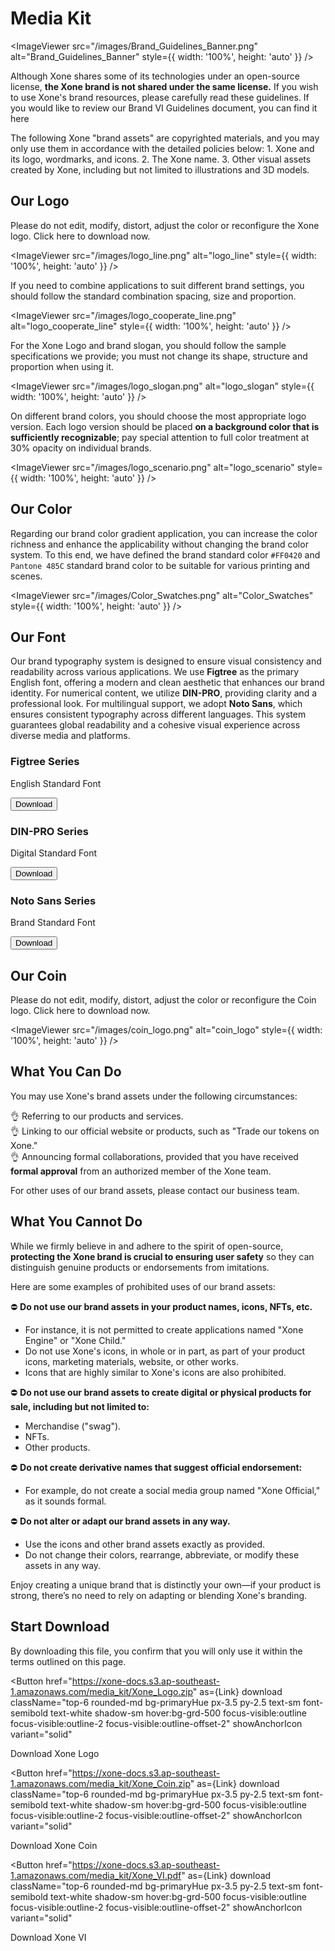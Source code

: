 
# Media Kit

<ImageViewer src="/images/Brand_Guidelines_Banner.png" alt="Brand_Guidelines_Banner" style={{ width: '100%', height: 'auto' }} />

Although Xone shares some of its technologies under an open-source license, **the Xone brand is not shared under the same license.** If you wish to use Xone's brand resources, please carefully read these guidelines. If you would like to review our Brand VI Guidelines document, <Link className='text-primaryHue' isExternal showAnchorIcon href="https://xone-docs.s3.ap-southeast-1.amazonaws.com/media_kit/Xone_VI.pdf">you can find it here</Link>

<Callout type="warning" emoji="⚠️">
  The following Xone "brand assets" are copyrighted materials, and you may only use them in accordance with the detailed policies below:  
  1. Xone and its logo, wordmarks, and icons.  
  2. The Xone name.  
  3. Other visual assets created by Xone, including but not limited to illustrations and 3D models.  
</Callout>

## Our Logo

Please do not edit, modify, distort, adjust the color or reconfigure the Xone logo. <Link className='text-primaryHue' showAnchorIcon href="/study/media#start-download">Click here to download now.</Link>

<ImageViewer src="/images/logo_line.png" alt="logo_line" style={{ width: '100%', height: 'auto' }} />

If you need to combine applications to suit different brand settings, you should follow the standard combination spacing, size and proportion.

<ImageViewer src="/images/logo_cooperate_line.png" alt="logo_cooperate_line" style={{ width: '100%', height: 'auto' }} />

For the Xone Logo and brand slogan, you should follow the sample specifications we provide; you must not change its shape, structure and proportion when using it.

<ImageViewer src="/images/logo_slogan.png" alt="logo_slogan" style={{ width: '100%', height: 'auto' }} />

On different brand colors, you should choose the most appropriate logo version. Each logo version should be placed **on a background color that is sufficiently recognizable**; pay special attention to full color treatment at 30% opacity on individual brands.

<ImageViewer src="/images/logo_scenario.png" alt="logo_scenario" style={{ width: '100%', height: 'auto' }} />

## Our Color

Regarding our brand color gradient application, you can increase the color richness and enhance the applicability without changing the brand color system. To this end, we have defined the brand standard color `#FF0420` and `Pantone 485C` standard brand color to be suitable for various printing and scenes.

<ImageViewer src="/images/Color_Swatches.png" alt="Color_Swatches" style={{ width: '100%', height: 'auto' }} />

## Our Font

Our brand typography system is designed to ensure visual consistency and readability across various applications. We use **Figtree** as the primary English font, offering a modern and clean aesthetic that enhances our brand identity. For numerical content, we utilize **DIN-PRO**, providing clarity and a professional look. For multilingual support, we adopt **Noto Sans**, which ensures consistent typography across different languages. This system guarantees global readability and a cohesive visual experience across diverse media and platforms.

<div class="mt-2 grid grid-cols-2 sm:grid-cols-4 lg:grid-cols-3 gap-2">
  <Card isFooterBlurred className="border-none" radius="lg">
    <h3 className="text-[32px] font-bold text-center text-black dark:text-white/80 mt-4 mb-12">Figtree Series</h3>
    <CardFooter className="justify-between before:bg-white/10 border-white/20 border-1 overflow-hidden py-1 absolute before:rounded-xl rounded-large bottom-1 w-[calc(100%_-_8px)] shadow-small ml-1 z-10">
      <p className="text-tiny text-black dark:text-white/80">English Standard Font</p>
      <Button
        as={Link}
        download
        href="https://xone-docs.s3.ap-southeast-1.amazonaws.com/media_kit/Figtree.zip"
        className="text-tiny text-black dark:dark:text-white/80 bg-black/20"
        color="default"
        radius="lg"
        size="sm"
        variant="flat"
      >
        Download
      </Button>
    </CardFooter>
  </Card>
  <Card isFooterBlurred className="border-none" radius="lg">
    <h3 className="text-[32px] font-bold text-center text-black dark:text-white/80 mt-4 mb-12">DIN-PRO Series</h3>
    <CardFooter className="justify-between before:bg-white/10 border-white/20 border-1 overflow-hidden py-1 absolute before:rounded-xl rounded-large bottom-1 w-[calc(100%_-_8px)] shadow-small ml-1 z-10">
      <p className="text-tiny text-black dark:text-white/80">Digital Standard Font</p>
      <Button
        as={Link}
        download
        href="https://xone-docs.s3.ap-southeast-1.amazonaws.com/media_kit/DIN-PRO.zip"
        className="text-tiny text-black dark:dark:text-white/80 bg-black/20"
        color="default"
        radius="lg"
        size="sm"
        variant="flat"
      >
        Download
      </Button>
    </CardFooter>
  </Card>
  <Card isFooterBlurred className="border-none" radius="lg">
    <h3 className="text-[32px] font-bold text-center text-black dark:text-white/80 mt-4 mb-12">Noto Sans Series</h3>
    <CardFooter className="justify-between before:bg-white/10 border-white/20 border-1 overflow-hidden py-1 absolute before:rounded-xl rounded-large bottom-1 w-[calc(100%_-_8px)] shadow-small ml-1 z-10">
      <p className="text-tiny text-black dark:text-white/80">Brand Standard Font</p>
      <Button
        as={Link}
        download
        href="https://xone-docs.s3.ap-southeast-1.amazonaws.com/media_kit/Noto_Sans.zip"
        className="text-tiny text-black dark:dark:text-white/80 bg-black/20"
        color="default"
        radius="lg"
        size="sm"
        variant="flat"
      >
        Download
      </Button>
    </CardFooter>
  </Card>

</div>

## Our Coin

Please do not edit, modify, distort, adjust the color or reconfigure the Coin logo. <Link className='text-primaryHue' showAnchorIcon href="/study/media#start-download">Click here to download now.</Link>

<ImageViewer src="/images/coin_logo.png" alt="coin_logo" style={{ width: '100%', height: 'auto' }} />

## What You Can Do

You may use Xone's brand assets under the following circumstances:  

👌 Referring to our products and services.  
👌 Linking to our official website or products, such as "Trade our tokens on Xone."  
👌 Announcing formal collaborations, provided that you have received **formal approval** from an authorized member of the Xone team.  

For other uses of our brand assets, please contact our <Link className='text-primaryHue' isExternal showAnchorIcon href="mailto:business@xone.org">business team</Link>.  

## What You Cannot Do

While we firmly believe in and adhere to the spirit of open-source, **protecting the Xone brand is crucial to ensuring user safety** so they can distinguish genuine products or endorsements from imitations.  

Here are some examples of prohibited uses of our brand assets:  

⛔️ **Do not use our brand assets in your product names, icons, NFTs, etc.**  
- For instance, it is not permitted to create applications named "Xone Engine" or "Xone Child."  
- Do not use Xone's icons, in whole or in part, as part of your product icons, marketing materials, website, or other works.  
- Icons that are highly similar to Xone's icons are also prohibited.  

⛔️ **Do not use our brand assets to create digital or physical products for sale, including but not limited to:**  
- Merchandise ("swag").  
- NFTs.  
- Other products.  

⛔️ **Do not create derivative names that suggest official endorsement:**  
- For example, do not create a social media group named "Xone Official," as it sounds formal.  

⛔️ **Do not alter or adapt our brand assets in any way.**  
- Use the icons and other brand assets exactly as provided.  
- Do not change their colors, rearrange, abbreviate, or modify these assets in any way.  

Enjoy creating a unique brand that is distinctly your own—if your product is strong, there’s no need to rely on adapting or blending Xone's branding.

## Start Download

By downloading this file, you confirm that you will only use it within the terms outlined on this page.

<Button
  href="https://xone-docs.s3.ap-southeast-1.amazonaws.com/media_kit/Xone_Logo.zip"
  as={Link}
  download
  className="top-6 rounded-md bg-primaryHue px-3.5 py-2.5 text-sm font-semibold text-white shadow-sm hover:bg-grd-500 focus-visible:outline focus-visible:outline-2 focus-visible:outline-offset-2"
  showAnchorIcon
  variant="solid"
>
  Download Xone Logo
</Button>

<Button
  href="https://xone-docs.s3.ap-southeast-1.amazonaws.com/media_kit/Xone_Coin.zip"
  as={Link}
  download
  className="top-6 rounded-md bg-primaryHue px-3.5 py-2.5 text-sm font-semibold text-white shadow-sm hover:bg-grd-500 focus-visible:outline focus-visible:outline-2 focus-visible:outline-offset-2"
  showAnchorIcon
  variant="solid"
>
  Download Xone Coin
</Button>

<Button
  href="https://xone-docs.s3.ap-southeast-1.amazonaws.com/media_kit/Xone_VI.pdf"
  as={Link}
  download
  className="top-6 rounded-md bg-primaryHue px-3.5 py-2.5 text-sm font-semibold text-white shadow-sm hover:bg-grd-500 focus-visible:outline focus-visible:outline-2 focus-visible:outline-offset-2"
  showAnchorIcon
  variant="solid"
>
  Download Xone VI
</Button>